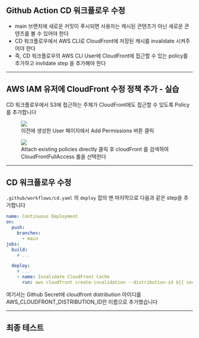 ## Github Action CD 워크플로우 수정

- main 브랜치에 새로운 커밋이 푸시되면 사용자는 캐시된 콘텐츠가 아닌 새로운 콘텐츠를 볼 수 있어야 한다
- CD 워크플로우에서 AWS CLI로 CloudFront에 저장된 캐시를 invalidate 시켜주어야 한다
- 즉, CD 워크플로우의 AWS CLI User에 CloudFront에 접근할 수 있는 policy를 추가하고 invlidate step 을 추가해야 한다

---

## AWS IAM 유저에 CloudFront 수정 정책 추가 - 실습

CD 워크플로우에서 S3에 접근하는 주체가 CloudFront에도 접근할 수 있도록 Policy를 추가합니다

<!-- fragments-start -->

<figure>
  <img src="/slides/images/cloudfront-iam-hands-on/1.png" />
  <figcaption>
    이전에 생성한 User 페이지에서 Add Permissions 버튼 클릭
  </figcaption>
</figure>

<figure>
  <img src="/slides/images/cloudfront-iam-hands-on/2.png" />
  <figcaption>
    Attach existing policies directly 클릭 후 cloudFront 를 검색하여
    CloudFrontFullAccess 롤을 선택한다
  </figcaption>
</figure>

<!-- fragments-end -->

---

## CD 워크플로우 수정

`.github/workflows/cd.yaml` 의 `deploy` 잡의 맨 마지막으로 다음과 같은 step을 추가합니다

```yaml
name: Continuous Deployment
on:
  push:
    branches:
      - main
jobs:
  build:
    # ...

  deploy:
    # ...
    - name: Invalidate CloudFront Cache
      run: aws cloudfront create-invalidation --distribution-id ${{ secrets.AWS_CLOUDFRONT_DISTRIBUTION_ID }} --paths "/*"
```

<span class="comment">
  여기서는 Github Secret에 cloudfront distribution 아이디를
  AWS_CLOUDFRONT_DISTRIBUTION_ID란 이름으로 추가했습니다
</span>

---

## 최종 테스트
